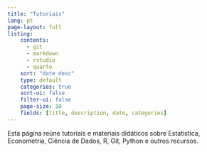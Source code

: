 ```yaml
---
title: "Tutoriais"
lang: pt
page-layout: full
listing:
    contents: 
      - git
      - markdown
      - rstudio
      - quarto
    sort: "date desc"
    type: default
    categories: true
    sort-ui: false
    filter-ui: false
    page-size: 10
    fields: [title, description, date, categories]
---
```


Esta página reúne tutoriais e materiais didáticos sobre Estatística, 
Econometria, Ciência de Dados, R, Git, Python e outros recursos.

:::{#tutorials}
:::




